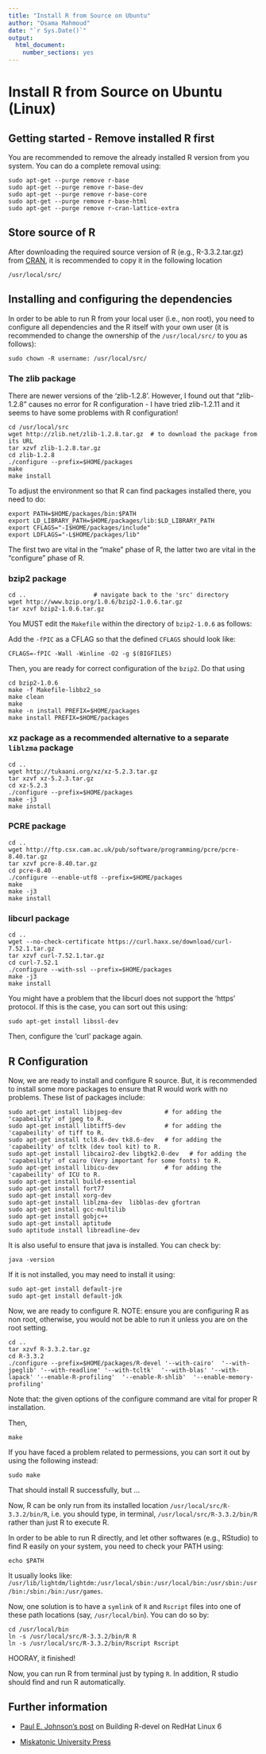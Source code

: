 ```yaml
---
title: "Install R from Source on Ubuntu"
author: "Osama Mahmoud"
date: "`r Sys.Date()`"
output: 
  html_document: 
    number_sections: yes
---
```

# Install R from Source on Ubuntu (Linux)

## Getting started - Remove installed R first

You are recommended to remove the already installed R version from you system. You can do a complete removal using:

```
sudo apt-get --purge remove r-base
sudo apt-get --purge remove r-base-dev
sudo apt-get --purge remove r-base-core
sudo apt-get --purge remove r-base-html
sudo apt-get --purge remove r-cran-lattice-extra
```

## Store source of R

After downloading the required source version of R (e.g., R-3.3.2.tar.gz) from [CRAN](https://cran.r-project.org/), it is recommended to copy it in the following location

```
/usr/local/src/
```

## Installing and configuring the dependencies
In order to be able to run R from your local user (i.e., non root), you need to configure all dependencies and the R itself with your own user (it is recommended to change the ownership of the `/usr/local/src/` to you as follows):

```
sudo chown -R username: /usr/local/src/
```

### The zlib package
There are newer versions of the 'zlib-1.2.8'. However, I found out that "zlib-1.2.8" causes no error for R configuration - I have tried zlib-1.2.11 and it seems to have some problems with R configuration!
```
cd /usr/local/src
wget http://zlib.net/zlib-1.2.8.tar.gz  # to download the package from its URL
tar xzvf zlib-1.2.8.tar.gz
cd zlib-1.2.8
./configure --prefix=$HOME/packages
make
make install
```

To adjust the environment so that R can find packages installed there, you need to do:

```
export PATH=$HOME/packages/bin:$PATH
export LD_LIBRARY_PATH=$HOME/packages/lib:$LD_LIBRARY_PATH 
export CFLAGS="-I$HOME/packages/include" 
export LDFLAGS="-L$HOME/packages/lib" 
```
 
The first two are vital in the "make" phase of R, the latter two are vital in the "configure" phase of R.

### bzip2 package

```
cd ..                   # navigate back to the 'src' directory 
wget http://www.bzip.org/1.0.6/bzip2-1.0.6.tar.gz
tar xzvf bzip2-1.0.6.tar.gz
```
You MUST edit the `Makefile` within the directory of `bzip2-1.0.6` as follows:

Add the `-fPIC` as a CFLAG so that the defined `CFLAGS` should look like:

```
CFLAGS=-fPIC -Wall -Winline -O2 -g $(BIGFILES)
```

Then, you are ready for correct configuration of the `bzip2`. Do that using

```
cd bzip2-1.0.6
make -f Makefile-libbz2_so
make clean
make
make -n install PREFIX=$HOME/packages
make install PREFIX=$HOME/packages
```

### xz package as a recommended alternative to a separate `liblzma` package

```
cd ..
wget http://tukaani.org/xz/xz-5.2.3.tar.gz
tar xzvf xz-5.2.3.tar.gz
cd xz-5.2.3
./configure --prefix=$HOME/packages
make -j3
make install
```

### PCRE package

```
cd ..
wget http://ftp.csx.cam.ac.uk/pub/software/programming/pcre/pcre-8.40.tar.gz
tar xzvf pcre-8.40.tar.gz
cd pcre-8.40
./configure --enable-utf8 --prefix=$HOME/packages
make
make -j3
make install
```

### libcurl package


```
cd ..
wget --no-check-certificate https://curl.haxx.se/download/curl-7.52.1.tar.gz
tar xzvf curl-7.52.1.tar.gz
cd curl-7.52.1
./configure --with-ssl --prefix=$HOME/packages
make -j3
make install
```
You might have a problem that the libcurl does not support the 'https' protocol. If this is the case, you can sort out this using:

```
sudo apt-get install libssl-dev
```
Then, configure the 'curl' package again.

## R Configuration

Now, we are ready to install and configure R source. But, it is recommended to install some more packages to ensure that R would work with no problems. These list of packages include:
```
sudo apt-get install libjpeg-dev            # for adding the 'capabeility' of jpeg to R.
sudo apt-get install libtiff5-dev           # for adding the 'capabeility' of tiff to R.
sudo apt-get install tcl8.6-dev tk8.6-dev   # for adding the 'capabeility' of tcltk (dev tool kit) to R.
sudo apt-get install libcairo2-dev libgtk2.0-dev   # for adding the 'capabeility' of cairo (Very important for some fonts) to R.
sudo apt-get install libicu-dev             # for adding the 'capabeility' of ICU to R.
sudo apt-get install build-essential
sudo apt-get install fort77
sudo apt-get install xorg-dev
sudo apt-get install liblzma-dev  libblas-dev gfortran
sudo apt-get install gcc-multilib
sudo apt-get install gobjc++
sudo apt-get install aptitude
sudo aptitude install libreadline-dev
```
It is also useful to ensure that java is installed. You can check by:

```
java -version
```
If it is not installed, you may need to install it using:
```
sudo apt-get install default-jre
sudo apt-get install default-jdk
```
Now, we are ready to configure R. NOTE: ensure you are configuring R as non root, otherwise, you would not be able to run it unless you are on the root setting.
```
cd ..
tar xzvf R-3.3.2.tar.gz
cd R-3.3.2
./configure --prefix=$HOME/packages/R-devel '--with-cairo'  '--with-jpeglib' '--with-readline' '--with-tcltk'  '--with-blas' '--with-lapack' '--enable-R-profiling'  '--enable-R-shlib'  '--enable-memory-profiling'
```

Note that: the given options of the configure command are vital for proper R installation.

Then,

```
make
```
If you have faced a problem related to permessions, you can sort it out by using the following instead:
```
sudo make
```
That should install R successfully, but ...

Now, R can be only run from its installed location `/usr/local/src/R-3.3.2/bin/R`, i.e. you should type, in terminal, `/usr/local/src/R-3.3.2/bin/R` rather than just R to execute R.

In order to be able to run R directly, and let other softwares (e.g., RStudio) to find R easily on your system, you need to check your PATH using:

```
echo $PATH
```

It usually looks like: `/usr/lib/lightdm/lightdm:/usr/local/sbin:/usr/local/bin:/usr/sbin:/usr/bin:/sbin:/bin:/usr/games`.

Now, one solution is to have a `symlink` of `R` and `Rscript` files into one of these path locations (say, `/usr/local/bin`). You can do so by:

```
cd /usr/local/bin
ln -s /usr/local/src/R-3.3.2/bin/R R
ln -s /usr/local/src/R-3.3.2/bin/Rscript Rscript
```

HOORAY, it finished!

Now, you can run R from terminal just by typing `R`. In addition, R studio should find and run R automatically.

## Further information

* [Paul E. Johnson's post](http://pj.freefaculty.org/blog/?p=315) on Building R-devel on RedHat Linux 6

* [Miskatonic University Press](https://www.miskatonic.org/2015/06/23/installing-r-from-source/)

